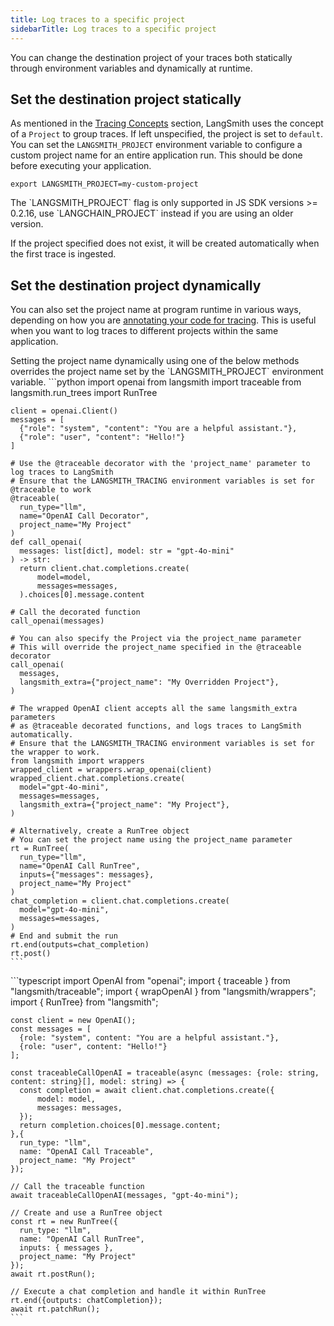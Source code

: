 ```yaml
---
title: Log traces to a specific project
sidebarTitle: Log traces to a specific project
---
```


You can change the destination project of your traces both statically through environment variables and dynamically at runtime.

## Set the destination project statically

As mentioned in the [Tracing Concepts](/langsmith/observability-overview#projects) section, LangSmith uses the concept of a `Project` to group traces. If left unspecified, the project is set to `default`. You can set the `LANGSMITH_PROJECT` environment variable to configure a custom project name for an entire application run. This should be done before executing your application.

```
export LANGSMITH_PROJECT=my-custom-project
```

<Warning>
  The `LANGSMITH_PROJECT` flag is only supported in JS SDK versions >= 0.2.16, use `LANGCHAIN_PROJECT` instead if you are using an older version.
</Warning>

If the project specified does not exist, it will be created automatically when the first trace is ingested.

## Set the destination project dynamically

You can also set the project name at program runtime in various ways, depending on how you are [annotating your code for tracing](/langsmith/annotate-code). This is useful when you want to log traces to different projects within the same application.

<Note>
  Setting the project name dynamically using one of the below methods overrides the project name set by the `LANGSMITH_PROJECT` environment variable.
</Note>

<Tabs>
  <Tab title="Python">
    ```python
    import openai
    from langsmith import traceable
    from langsmith.run_trees import RunTree
    
    client = openai.Client()
    messages = [
      {"role": "system", "content": "You are a helpful assistant."},
      {"role": "user", "content": "Hello!"}
    ]
    
    # Use the @traceable decorator with the 'project_name' parameter to log traces to LangSmith
    # Ensure that the LANGSMITH_TRACING environment variables is set for @traceable to work
    @traceable(
      run_type="llm",
      name="OpenAI Call Decorator",
      project_name="My Project"
    )
    def call_openai(
      messages: list[dict], model: str = "gpt-4o-mini"
    ) -> str:
      return client.chat.completions.create(
          model=model,
          messages=messages,
      ).choices[0].message.content
    
    # Call the decorated function
    call_openai(messages)
    
    # You can also specify the Project via the project_name parameter
    # This will override the project_name specified in the @traceable decorator
    call_openai(
      messages,
      langsmith_extra={"project_name": "My Overridden Project"},
    )
    
    # The wrapped OpenAI client accepts all the same langsmith_extra parameters
    # as @traceable decorated functions, and logs traces to LangSmith automatically.
    # Ensure that the LANGSMITH_TRACING environment variables is set for the wrapper to work.
    from langsmith import wrappers
    wrapped_client = wrappers.wrap_openai(client)
    wrapped_client.chat.completions.create(
      model="gpt-4o-mini",
      messages=messages,
      langsmith_extra={"project_name": "My Project"},
    )
    
    # Alternatively, create a RunTree object
    # You can set the project name using the project_name parameter
    rt = RunTree(
      run_type="llm",
      name="OpenAI Call RunTree",
      inputs={"messages": messages},
      project_name="My Project"
    )
    chat_completion = client.chat.completions.create(
      model="gpt-4o-mini",
      messages=messages,
    )
    # End and submit the run
    rt.end(outputs=chat_completion)
    rt.post()
    ```
  </Tab>
  <Tab title="TypeScript">
    ```typescript
    import OpenAI from "openai";
    import { traceable } from "langsmith/traceable";
    import { wrapOpenAI } from "langsmith/wrappers";
    import { RunTree} from "langsmith";
    
    const client = new OpenAI();
    const messages = [
      {role: "system", content: "You are a helpful assistant."},
      {role: "user", content: "Hello!"}
    ];
    
    const traceableCallOpenAI = traceable(async (messages: {role: string, content: string}[], model: string) => {
      const completion = await client.chat.completions.create({
          model: model,
          messages: messages,
      });
      return completion.choices[0].message.content;
    },{
      run_type: "llm",
      name: "OpenAI Call Traceable",
      project_name: "My Project"
    });
    
    // Call the traceable function
    await traceableCallOpenAI(messages, "gpt-4o-mini");
    
    // Create and use a RunTree object
    const rt = new RunTree({
      run_type: "llm",
      name: "OpenAI Call RunTree",
      inputs: { messages },
      project_name: "My Project"
    });
    await rt.postRun();
    
    // Execute a chat completion and handle it within RunTree
    rt.end({outputs: chatCompletion});
    await rt.patchRun();
    ```
  </Tab>
</Tabs>
